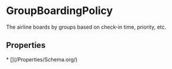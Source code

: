 # GroupBoardingPolicy

The airline boards by groups based on check-in time, priority, etc.

## Properties

<Grid>
* [](/Properties/Schema.org/)

</Grid>

